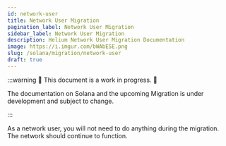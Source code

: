 ```yaml
---
id: network-user
title: Network User Migration
pagination_label: Network User Migration
sidebar_label: Network User Migration
description: Helium Network User Migration Documentation
image: https://i.imgur.com/bWAbESE.png
slug: /solana/migration/network-user
draft: true
---
```



:::warning 🚧 This document is a work in progress. 🚧

The documentation on Solana and the upcoming Migration is under development and subject to change.

:::

As a network user, you will not need to do anything during the migration. The network should
continue to function.

<!-- TODO: Joey, maybe talk about Chirpstack and such? -->
